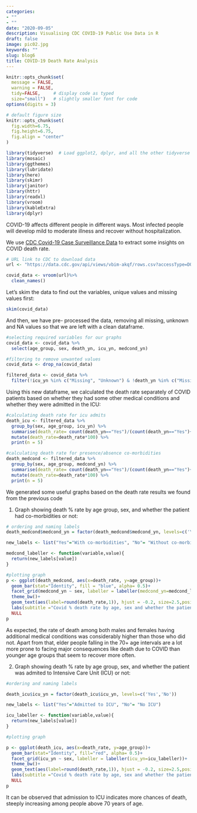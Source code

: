 ```yaml
---
categories:
- ""
- ""
date: "2020-09-05"
description: Visualising CDC COVID-19 Public Use Data in R
draft: false
image: pic02.jpg
keywords: ""
slug: blog6
title: COVID-19 Death Rate Analysis
---
```



```r
knitr::opts_chunk$set(
  message = FALSE, 
  warning = FALSE, 
  tidy=FALSE,     # display code as typed
  size="small")   # slightly smaller font for code
options(digits = 3)

# default figure size
knitr::opts_chunk$set(
  fig.width=6.75, 
  fig.height=6.75,
  fig.align = "center"
)
```


```r
library(tidyverse)  # Load ggplot2, dplyr, and all the other tidyverse packages
library(mosaic)
library(ggthemes)
library(lubridate)
library(here)
library(skimr)
library(janitor)
library(httr)
library(readxl)
library(vroom)
library(kableExtra)
library(dplyr)
```


COVID-19 affects different people in different ways. Most infected people will develop mild to moderate illness and recover without hospitalization.

We use [CDC Covid-19 Case Surveillance Data](https://data.cdc.gov/Case-Surveillance/COVID-19-Case-Surveillance-Public-Use-Data/vbim-akqf) to extract some insights on COVID death rate.

```r

# URL link to CDC to download data
url <- "https://data.cdc.gov/api/views/vbim-akqf/rows.csv?accessType=DOWNLOAD"

covid_data <- vroom(url)%>%
  clean_names()

```

Let's skim the data to find out the variables, unique values and missing values first:

```r
skim(covid_data)
```

And then, we have pre- processed the data, removing all missing, unknown and NA values so that we are left with a clean dataframe.
```r

#selecting required variables for our graphs
covid_data <- covid_data %>% 
  select(age_group, sex, death_yn, icu_yn, medcond_yn)

#filtering to remove unwanted values
covid_data <- drop_na(covid_data)

filtered_data <- covid_data %>% 
  filter(!icu_yn %in% c("Missing", "Unknown") & !death_yn %in% c("Missing", "Unknown") & !sex %in% c("Missing", "Unknown", "Other") & !age_group %in% c("Unknown") & !medcond_yn %in% c("Missing", "Unknown"))
```

Using this new dataframe, we calculated the death rate separately of COVID patients based on whether they had some other medical conditions and whether they were admitted in the ICU:
```r

#calculating death rate for icu admits
death_icu <- filtered_data %>%  
  group_by(sex, age_group, icu_yn) %>% 
  summarise(death_rate= count(death_yn=="Yes")/(count(death_yn=="Yes")+count(death_yn=="No"))) %>% 
  mutate(death_rate=death_rate*100) %>% 
  print(n = 5)
```

```r
#calculating death rate for presence/absence co-morbidities
death_medcond <- filtered_data %>%  
  group_by(sex, age_group, medcond_yn) %>% 
  summarise(death_rate= count(death_yn=="Yes")/(count(death_yn=="Yes")+count(death_yn=="No"))) %>% 
  mutate(death_rate=death_rate*100) %>% 
  print(n = 5)
```

We generated some useful graphs based on the death rate results we found from the previous code

1. Graph showing death % rate by age group, sex, and whether the patient had co-morbidities or not:
```r

# ordering and naming labels
death_medcond$medcond_yn = factor(death_medcond$medcond_yn, levels=c('Yes','No'))

new_labels <- list("Yes"="With co-morbidities", "No"= "Without co-morbidities")

medcond_labeller <- function(variable,value){
  return(new_labels[value])
}

#plotting graph
p <- ggplot(death_medcond, aes(x=death_rate, y=age_group))+
  geom_bar(stat="Identity", fill = "blue", alpha= 0.5)+
  facet_grid(medcond_yn ~ sex, labeller = labeller(medcond_yn=medcond_labeller))+
  theme_bw()+
  geom_text(aes(label=round(death_rate,1)), hjust = -0.2, size=2.5,position = position_dodge(width = 1))+
  labs(subtitle ="Covid % death rate by age, sex and whether the patient has co-morbidites", x="", y="", caption = "Source: CDC") +
  NULL
p
```
As expected, the rate of death among both males and females having additional medical conditions was considerably higher than those who did not. Apart from that, elder people falling in the 70+ age intervals are a lot more prone to facing major consequences like death due to COVID than younger age groups that seem to recover more often.

2. Graph showing death % rate by age group, sex, and whether the patient was admited to Intensive Care Unit (ICU) or not:


```r

#ordering and naming labels

death_icu$icu_yn = factor(death_icu$icu_yn, levels=c('Yes','No'))

new_labels <- list("Yes"="Admitted to ICU", "No"= "No ICU")

icu_labeller <- function(variable,value){
  return(new_labels[value])
}

#plotting graph

p <- ggplot(death_icu, aes(x=death_rate, y=age_group))+
  geom_bar(stat="Identity", fill="red", alpha= 0.5)+
  facet_grid(icu_yn ~ sex, labeller = labeller(icu_yn=icu_labeller))+
  theme_bw()+
  geom_text(aes(label=round(death_rate,1)), hjust = -0.2, size=2.5,position = position_dodge(width = 1))+
  labs(subtitle ="Covid % death rate by age, sex and whether the patient was admitted to the ICU", x="", y="", caption = "Source: CDC") + 
  NULL
p
```
It can be observed that admission to ICU indicates more chances of death, steeply increasing among people above 70 years of age. 